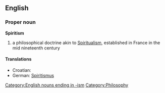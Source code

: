 {{wikipedia}}
==English==
===Proper noun===
'''Spiritism'''
# a philosophical doctrine akin to [[Spiritualism]], established in France in the mid nineteenth century
====Translations====
*Croatian: {{t|hr|spiritizam|m}}
*German: [[Spiritismus]] {{m}}
[[Category:English nouns ending in -ism]]
[[Category:Philosophy]]